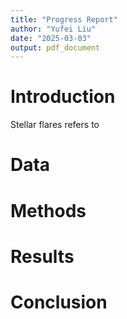 ```yaml
---
title: "Progress Report"
author: "Yufei Liu"
date: "2025-03-03"
output: pdf_document
---
```


# Introduction

Stellar flares refers to 

# Data



# Methods



# Results



# Conclusion



